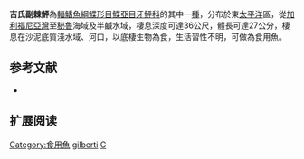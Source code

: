 {{Speciesbox
| name = 吉氏副棘鮃
| image = 
| image_width = 250px
| image_caption = 
| status = LC
| status_system = IUCN3.1
| genus = Citharichthys
| species = gilberti
| authority = Jenkins & Evermann, 1889
| synonyms = 
}}

'''吉氏副棘鮃'''為[[輻鰭魚綱|輻鰭魚綱]][[鰈形目|鰈形目]][[鰈亞目|鰈亞目]][[牙鮃科|牙鮃科]]的其中一[[種|種]]，分布於東[[太平洋|太平洋]]區，從[[加利福尼亞灣|加利福尼亞灣]]至[[秘魯|秘魯]]海域及半鹹水域，棲息深度可達36公尺，體長可達27公分，棲息在沙泥底質淺水域、河口，以底棲生物為食，生活習性不明，可做為食用魚。
==参考文献==
*{{FishBase_species|genus=Citharichthys|species=gilberti|year=2014|month=3}}

== 扩展阅读 ==
{{refbegin}}
{{wikispecies-inline|Citharichthys gilberti|吉氏副棘鮃}}
{{refend}}
{{Taxonbar|from=Q2004128}}

[[Category:食用魚|Category:食用魚]]
[[Category:副棘鮃屬|gilberti]]
[[Category:1889年描述的魚類|C]]


{{魚類小作品}}